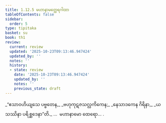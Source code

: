 ```yaml
---
title: 1.12.5 မဟာနာမတ္ထေရဂါထာ
tableOfContents: false
sidebar:
  order: 5
type: tipitaka
basket: su
book: th1
review:
  current: review
  updated: '2025-10-23T09:13:46.947424'
  updated_by: ''
  notes: ''
  history:
  - state: review
    date: '2025-10-23T09:13:46.947424'
    updated_by: ''
    notes: ''
    previous_state: draft
---
```



<ReviewStatus review={frontmatter.review} showDetails={true} />

<HypothesisAnnotation frontmatter={frontmatter} />

<DynamicBreadcrumb />

<Division number="115" book="th1" e="ch" v="19" p="244">

<Paragraph number="257" type="verses" book="th1">
_“ဧသာဝဟိယျသေ ပဗ္ဗတေန,_  
_ဗဟုကုဋဇသလ္လကိကေန;_  
_နေသာဒကေန ဂိရိနာ,_  
_ယသဿိနာ ပရိစ္ဆဒေနာ”တိ._  


</Paragraph>
</Division>

<Paragraph number="258" type="center" book="th1">
…  မဟာနာမော ထေရော… .
</Paragraph>
